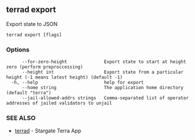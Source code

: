 ## terrad export

Export state to JSON

```
terrad export [flags]
```

### Options

```
      --for-zero-height              Export state to start at height zero (perform preproccessing)
      --height int                   Export state from a particular height (-1 means latest height) (default -1)
  -h, --help                         help for export
      --home string                  The application home directory (default "terra")
      --jail-allowed-addrs strings   Comma-separated list of operator addresses of jailed validators to unjail
```

### SEE ALSO

* [terrad](terrad.md)	 - Stargate Terra App


